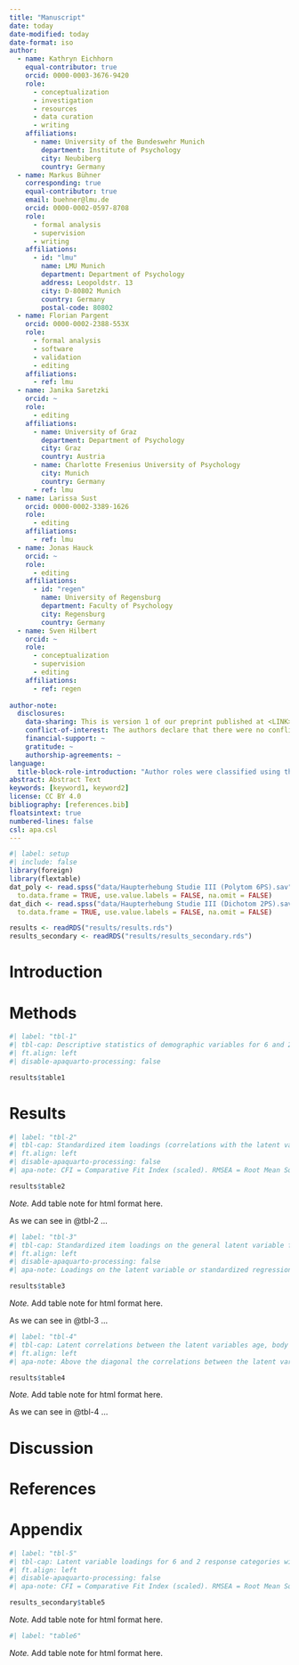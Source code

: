 ```yaml
---
title: "Manuscript"
date: today
date-modified: today
date-format: iso
author:
  - name: Kathryn Eichhorn
    equal-contributor: true
    orcid: 0000-0003-3676-9420
    role: 
      - conceptualization
      - investigation
      - resources
      - data curation
      - writing
    affiliations:
      - name: University of the Bundeswehr Munich
        department: Institute of Psychology
        city: Neubiberg
        country: Germany
  - name: Markus Bühner
    corresponding: true
    equal-contributor: true
    email: buehner@lmu.de
    orcid: 0000-0002-0597-8708
    role: 
      - formal analysis
      - supervision
      - writing
    affiliations:
      - id: "lmu"
        name: LMU Munich
        department: Department of Psychology
        address: Leopoldstr. 13
        city: D-80802 Munich
        country: Germany
        postal-code: 80802
  - name: Florian Pargent
    orcid: 0000-0002-2388-553X
    role:
      - formal analysis
      - software
      - validation
      - editing
    affiliations:
      - ref: lmu
  - name: Janika Saretzki
    orcid: ~
    role:
      - editing
    affiliations:
      - name: University of Graz
        department: Department of Psychology
        city: Graz
        country: Austria
      - name: Charlotte Fresenius University of Psychology
        city: Munich
        country: Germany
      - ref: lmu
  - name: Larissa Sust
    orcid: 0000-0002-3389-1626
    role:
      - editing
    affiliations:
      - ref: lmu
  - name: Jonas Hauck
    orcid: ~
    role:
      - editing
    affiliations:
      - id: "regen"
        name: University of Regensburg
        department: Faculty of Psychology
        city: Regensburg
        country: Germany
  - name: Sven Hilbert
    orcid: ~
    role:
      - conceptualization
      - supervision
      - editing
    affiliations:
      - ref: regen
    
author-note:
  disclosures:
    data-sharing: This is version 1 of our preprint published at <LINK>. All materials (reproducible manuscript, analysis code, data) are available in the project's repository on the Open Science Framework (OSF) at <LINK>. A Quarto Manuscripts website is hosted at <LINK>.
    conflict-of-interest: The authors declare that there were no conflicts of interest concerning the authorship or the publication of this article.
    financial-support: ~
    gratitude: ~
    authorship-agreements: ~
language:
  title-block-role-introduction: "Author roles were classified using the Contributor Role Taxonomy (CRediT; <https://credit.niso.org/>):"
abstract: Abstract Text
keywords: [keyword1, keyword2]
license: CC BY 4.0
bibliography: [references.bib]
floatsintext: true
numbered-lines: false
csl: apa.csl
---
```


```r
#| label: setup
#| include: false
library(foreign)
library(flextable)
dat_poly <- read.spss("data/Haupterhebung Studie III (Polytom 6PS).sav", 
  to.data.frame = TRUE, use.value.labels = FALSE, na.omit = FALSE)
dat_dich <- read.spss("data/Haupterhebung Studie III (Dichotom 2PS).sav",
  to.data.frame = TRUE, use.value.labels = FALSE, na.omit = FALSE)

results <- readRDS("results/results.rds")
results_secondary <- readRDS("results/results_secondary.rds")
```

# Introduction

# Methods

```r
#| label: "tbl-1"
#| tbl-cap: Descriptive statistics of demographic variables for 6 and 2 response categories
#| ft.align: left
#| disable-apaquarto-processing: false

results$table1
```


# Results


```r
#| label: "tbl-2"
#| tbl-cap: Standardized item loadings (correlations with the latent variable) for 6 and 2 response categories 
#| ft.align: left
#| disable-apaquarto-processing: false
#| apa-note: CFI = Comparative Fit Index (scaled). RMSEA = Root Mean Squared Error of Approximation (scaled). SRMR = Standardized Root Mean Residual. Scaled chi-square, scaled df, and scaled p-value are reported. Correlations with the latent variable higher as the self-reported physical item are printed in bold typeface.

results$table2
```
::: {.content-visible when-format="html"}
*Note.* Add table note for html format here.
:::

As we can see in @tbl-2 ...

```r
#| label: "tbl-3"
#| tbl-cap: Standardized item loadings on the general latent variable for 6 categories controlling for the self-reported physical item and self-reported sex.
#| ft.align: left
#| disable-apaquarto-processing: false
#| apa-note: Loadings on the latent variable or standardized regression weights of the self-reported physical item and self-reported sex greater than .60 are printed in bold typeface.

results$table3
```
::: {.content-visible when-format="html"}
*Note.* Add table note for html format here.
:::

As we can see in @tbl-3 ...

```r
#| label: "tbl-4"
#| tbl-cap: Latent correlations between the latent variables age, body height and body weight for 6 and 2 categories
#| ft.align: left
#| apa-note: Above the diagonal the correlations between the latent variables are shown and below the diag-onal the correlations between the self-reported physical measures are shown. The latent correla-tions were taken out of latent variable models (6 and response categories) including all self-reported physical items and all latent variables with the allocated items. The models showed the following fit. In the diagonal are the reliability estimates Omega for the scales.

results$table4
```
::: {.content-visible when-format="html"}
*Note.* Add table note for html format here.
:::

As we can see in @tbl-4 ...

# Discussion


# References

::: {#refs}
:::

# Appendix

```r
#| label: "tbl-5"
#| tbl-cap: Latent variable loadings for 6 and 2 response categories with correlated errors 
#| ft.align: left
#| disable-apaquarto-processing: false
#| apa-note: CFI = Comparative Fit Index (scaled). RMSEA = Root Mean Squared Error of Approximation (scaled). SRMR = Standardized Root Mean Residual. Scaled chi-square, scaled df (degrees of freedom), and scaled p-value are reported. Best Fit indices are printed in bold typeface. Loadings higher than the loading of the self-reported physical item are printed in bold typeface.

results_secondary$table5
```
::: {.content-visible when-format="html"}
*Note.* Add table note for html format here.
:::

```r
#| label: "table6"
```
::: {.content-visible when-format="html"}
*Note.* Add table note for html format here.
:::
